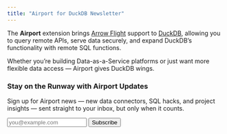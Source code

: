 ```yaml
---
title: "Airport for DuckDB Newsletter"
---
```


The **Airport** extension brings [Arrow Flight](https://arrow.apache.org/docs/format/Flight.html) support to [DuckDB](https://duckdb.org), allowing you to query remote APIs, serve data securely, and expand DuckDB’s functionality with remote SQL functions.

Whether you’re building Data-as-a-Service platforms or just want more flexible data access — Airport gives DuckDB wings.


<div class="card p-4 my-4 bg-note-subtle border border-black rounded-3">

### Stay on the Runway with Airport Updates

Sign up for Airport news — new data connectors, SQL hacks, and project insights — sent straight to your inbox, but only when it counts.

<form
  action="https://buttondown.com/api/emails/embed-subscribe/queryfarm-airport"
  method="post"
  class="d-flex mt-3"
>
  <label class="form-label "for="email"></label>
  <input type="email" name="email" placeholder="you@example.com" class="form-control me-2" required>
  <input type="hidden" value="1" name="embed" />
  <button type="submit" class="btn btn-primary">Subscribe</button>
</form>

</div>
